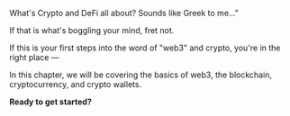 What's Crypto and DeFi all about? Sounds like Greek to me..."

If that is what's boggling your mind, fret not.

If this is your first steps into the word of "web3" and crypto, you're in the right place —

In this chapter, we will be covering the basics of
web3, the blockchain, cryptocurrency, and crypto wallets.

**Ready to get started?**